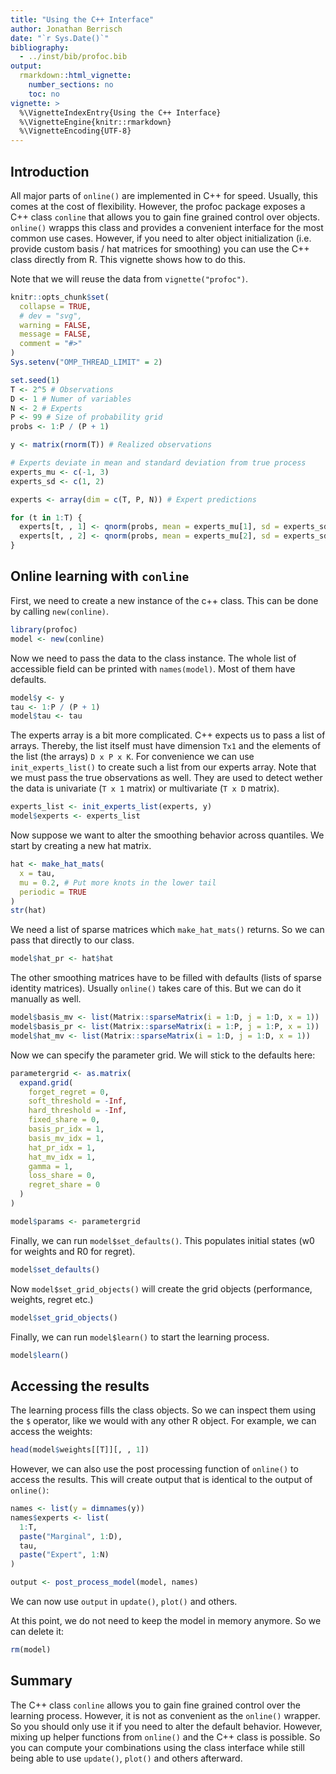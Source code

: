```yaml
---
title: "Using the C++ Interface"
author: Jonathan Berrisch
date: "`r Sys.Date()`"
bibliography:
  - ../inst/bib/profoc.bib
output:
  rmarkdown::html_vignette:
    number_sections: no
    toc: no
vignette: >
  %\VignetteIndexEntry{Using the C++ Interface}
  %\VignetteEngine{knitr::rmarkdown}
  %\VignetteEncoding{UTF-8}
---
```


## Introduction

All major parts of `online()` are implemented in C++ for speed. Usually, this
comes at the cost of flexibility. However, the profoc package exposes a C++ 
class `conline` that allows you to gain fine grained control over objects.  
`online()` wrapps this class and provides a convenient interface for the most 
common use cases. However, if you need to alter object initialization (i.e.
provide custom basis / hat matrices for smoothing) you can use the C++ class
directly from R. This vignette shows how to do this.

Note that we will reuse the data from `vignette("profoc")`.

```r
knitr::opts_chunk$set(
  collapse = TRUE,
  # dev = "svg",
  warning = FALSE,
  message = FALSE,
  comment = "#>"
)
Sys.setenv("OMP_THREAD_LIMIT" = 2)

set.seed(1)
T <- 2^5 # Observations
D <- 1 # Numer of variables
N <- 2 # Experts
P <- 99 # Size of probability grid
probs <- 1:P / (P + 1)

y <- matrix(rnorm(T)) # Realized observations

# Experts deviate in mean and standard deviation from true process
experts_mu <- c(-1, 3)
experts_sd <- c(1, 2)

experts <- array(dim = c(T, P, N)) # Expert predictions

for (t in 1:T) {
  experts[t, , 1] <- qnorm(probs, mean = experts_mu[1], sd = experts_sd[1])
  experts[t, , 2] <- qnorm(probs, mean = experts_mu[2], sd = experts_sd[2])
}
```

## Online learning with `conline`

First, we need to create a new instance of the c++ class. This can be done by 
calling `new(conline)`. 

```r
library(profoc)
model <- new(conline)
```

Now we need to pass the data to the class instance. The whole list of accessible field can be printed with `names(model)`. Most of them have defaults.

```r
model$y <- y
tau <- 1:P / (P + 1)
model$tau <- tau
```

The experts array is a bit more complicated. C++ expects us to pass a list of arrays. Thereby, the list itself must have dimension `Tx1` and the elements of the list (the arrays) `D x P x K`. For convenience we can use `init_experts_list()` to create such a list from our experts array. Note that we must pass the true observations as well. They are used to detect wether the data is univariate (`T x 1` matrix) or multivariate (`T x D` matrix).

```r
experts_list <- init_experts_list(experts, y)
model$experts <- experts_list
```

Now suppose we want to alter the smoothing behavior across quantiles. We start by creating a new hat matrix. 

```r
hat <- make_hat_mats(
  x = tau,
  mu = 0.2, # Put more knots in the lower tail
  periodic = TRUE
)
str(hat)
```

We need a list of sparse matrices which `make_hat_mats()` returns. So we can pass that directly to our class.

```r
model$hat_pr <- hat$hat
```

The other smoothing matrices have to be filled with defaults (lists of sparse identity matrices). Usually `online()` takes care of this. But we can do it manually as well.

```r
model$basis_mv <- list(Matrix::sparseMatrix(i = 1:D, j = 1:D, x = 1))
model$basis_pr <- list(Matrix::sparseMatrix(i = 1:P, j = 1:P, x = 1))
model$hat_mv <- list(Matrix::sparseMatrix(i = 1:D, j = 1:D, x = 1))
```

Now we can specify the parameter grid. We will stick to the defaults here:

```r
parametergrid <- as.matrix(
  expand.grid(
    forget_regret = 0,
    soft_threshold = -Inf,
    hard_threshold = -Inf,
    fixed_share = 0,
    basis_pr_idx = 1,
    basis_mv_idx = 1,
    hat_pr_idx = 1,
    hat_mv_idx = 1,
    gamma = 1,
    loss_share = 0,
    regret_share = 0
  )
)

model$params <- parametergrid
```

Finally, we can run `model$set_defaults()`. This populates initial states (w0 for weights and R0 for regret). 

```r
model$set_defaults()
```

Now `model$set_grid_objects()` will create the grid objects (performance, weights, regret etc.) 

```r
model$set_grid_objects()
```

Finally, we can run `model$learn()` to start the learning process.

```r
model$learn()
```

## Accessing the results

The learning process fills the class objects. So we can inspect them using the `$` operator, like we would with any other R object. For example, we can access the weights:

```r
head(model$weights[[T]][, , 1])
```

However, we can also use the post processing function of `online()` to access the results. This will create output that is identical to the output of `online()`:

```r
names <- list(y = dimnames(y))
names$experts <- list(
  1:T,
  paste("Marginal", 1:D),
  tau,
  paste("Expert", 1:N)
)

output <- post_process_model(model, names)
```

We can now use `output` in `update()`, `plot()` and others. 

At this point, we do not need to keep the model in memory anymore. So we can delete it:

```r
rm(model)
```

## Summary

The C++ class `conline` allows you to gain fine grained control over the learning process. However, it is not as convenient as the `online()` wrapper. So you should only use it if you need to alter the default behavior. However, mixing up helper
functions from `online()` and the C++ class is possible. So you can compute your 
combinations using the class interface while still being able to use `update()`, 
`plot()` and others afterward.